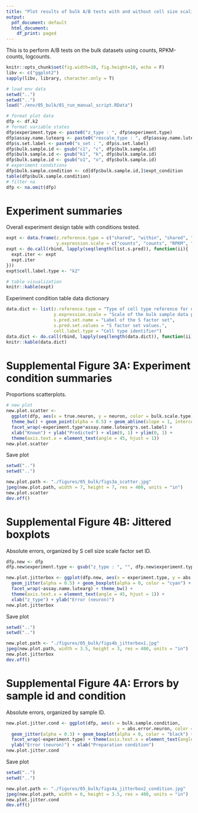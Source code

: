 ```yaml
---
title: "Plot results of bulk A/B tests with and without cell size scaling"
output:
  pdf_document: default
  html_document:
    df_print: paged
---
```


This is to perform A/B tests on the bulk datasets using counts, RPKM-counts, logcounts.

```r
knitr::opts_chunk$set(fig.width=10, fig.height=10, echo = F)
libv <- c("ggplot2")
sapply(libv, library, character.only = T)
```

```r
# load env data
setwd("..")
setwd("..")
load("./env/05_bulk/01_run_manual_script.RData")
```

```r
# format plot data
dfp <- df.k2
# format variable states
dfp$experiment.type <- paste0("z_type : ", dfp$experiment.type)
dfp$assay.name.lutearg <- paste0("rescale_type : ", dfp$assay.name.lutearg)
dfp$s.set.label <- paste0("s_set : ", dfp$s.set.label)
dfp$bulk.sample.id <- gsub("c1", "c", dfp$bulk.sample.id)
dfp$bulk.sample.id <- gsub("k1", "k", dfp$bulk.sample.id)
dfp$bulk.sample.id <- gsub("o1", "o", dfp$bulk.sample.id)
# experiment conditions
dfp$bulk.sample.condition <- cd[dfp$bulk.sample.id,]$expt_condition
table(dfp$bulk.sample.condition)
# filter na
dfp <- na.omit(dfp)
```

# Experiment summaries

Overall experiment design table with conditions tested.

```r
expt <- data.frame(z.reference.type = c("shared", "within", "shared", "within"),
                   y.expression.scale = c("counts", "counts", "RPKM", "RPKM"))
expt <- do.call(rbind, lapply(seq(length(list.s.pred)), function(ii){
  expt.iter <- expt
  expt.iter
}))
expt$cell.label.type <- "k2"

# table visualization
knitr::kable(expt)
```

Experiment condition table data dictionary

```r
data.dict <- list(z.reference.type = "Type of cell type reference for deconvolution",
                  y.expression.scale = "Scale of the bulk sample data passed to lute",
                  s.pred.set.name = "Label of the S factor set",
                  s.pred.set.values = "S factor set values.",
                  cell.label.type = "Cell type identifier")
data.dict <- do.call(rbind, lapply(seq(length(data.dict)), function(ii){c(names(data.dict)[ii], data.dict[[ii]])}))
knitr::kable(data.dict)
```

# Supplemental Figure 3A: Experiment condition summaries

Proportions scatterplots.

```r
# new plot
new.plot.scatter <- 
  ggplot(dfp, aes(x = true.neuron, y = neuron, color = bulk.scale.type)) + 
  theme_bw() + geom_point(alpha = 0.5) + geom_abline(slope = 1, intercept = 0) + 
  facet_wrap(~experiment.type*assay.name.lutearg*s.set.label) +
  xlab("Known") + ylab("Predicted") + xlim(0, 1) + ylim(0, 1) +
  theme(axis.text.x = element_text(angle = 45, hjust = 1))
new.plot.scatter
```

Save plot

```r
setwd("..")
setwd("..")

new.plot.path <- "./figures/05_bulk/figs3a_scatter.jpg"
jpeg(new.plot.path, width = 7, height = 7, res = 400, units = "in")
new.plot.scatter
dev.off()
```

# Supplemental Figure 4B: Jittered boxplots

Absolute errors, organized by S cell size scale factor set ID.

```r
dfp.new <- dfp
dfp.new$experiment.type <- gsub("z_type : ", "", dfp.new$experiment.type)

new.plot.jitterbox <- ggplot(dfp.new, aes(x = experiment.type, y = abs.error.neuron)) + 
  geom_jitter(alpha = 0.5) + geom_boxplot(alpha = 0, color = "cyan") +
  facet_wrap(~assay.name.lutearg) + theme_bw() +
  theme(axis.text.x = element_text(angle = 45, hjust = 1)) +
  xlab("z_type") + ylab("Error (neuron)")
new.plot.jitterbox
```

Save plot

```r
setwd("..")
setwd("..")

new.plot.path <- "./figures/05_bulk/figs4b_jitterbox1.jpg"
jpeg(new.plot.path, width = 3.5, height = 3, res = 400, units = "in")
new.plot.jitterbox
dev.off()
```

# Supplemental Figure 4A: Errors by sample id and condition

Absolute errors, organized by sample ID.

```r
new.plot.jitter.cond <- ggplot(dfp, aes(x = bulk.sample.condition, 
                                          y = abs.error.neuron, color = sample.id)) + 
  geom_jitter(alpha = 0.3) + geom_boxplot(alpha = 0, color = "black") + theme_bw() +
  facet_wrap(~experiment.type) + theme(axis.text.x = element_text(angle = 45, hjust = 1)) +
  ylab("Error (neuron)") + xlab("Preparation condition")
new.plot.jitter.cond
```

Save plot

```r
setwd("..")
setwd("..")

new.plot.path <- "./figures/05_bulk/figs4a_jitterbox2_condition.jpg"
jpeg(new.plot.path, width = 6, height = 3.5, res = 400, units = "in")
new.plot.jitter.cond
dev.off()
```

